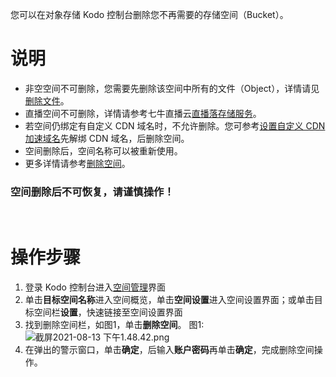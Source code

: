 您可以在对象存储 Kodo 控制台删除您不再需要的存储空间（Bucket）。
<br>

# **说明**
- 非空空间不可删除，您需要先删除该空间中所有的文件（Object），详情请见[删除文件](/kodo/development_guidelines/8571/delete-the-file)。
- 直播空间不可删除，详情请参考七牛直播云[直播落存储服务](https://developer.qiniu.com/pili/1209/live-the-core-function#4)。
- 若空间仍绑定有自定义 CDN 域名时，不允许删除。您可参考[设置自定义 CDN 加速域名](/kodo/development_guidelines/8555/set-the-custom-cdn-to-accelerate-the-domain-name)先解绑 CDN 域名，后删除空间。
- 空间删除后，空间名称可以被重新使用。
- 更多详情请参考[删除空间](/kodo/development_guidelines/8601/dev-delete-the-space)。

### **空间删除后不可恢复，请谨慎操作！**
<br>

# **操作步骤**

1. 登录 Kodo 控制台进入[空间管理](https://portal.qiniu.com/kodo/bucket)界面
2. 单击**目标空间名称**进入空间概览，单击**空间设置**进入空间设置界面；或单击目标空间栏**设置**，快速链接至空间设置界面
3. 找到删除空间栏，如图1，单击**删除空间**。
图1:
![截屏2021-08-13 下午1.48.42.png](https://dn-odum9helk.qbox.me/Fgm6WV4-Gfjyw_nZBe9nSqSazYGR)
4. 在弹出的警示窗口，单击**确定**，后输入**账户密码**再单击**确定**，完成删除空间操作。
